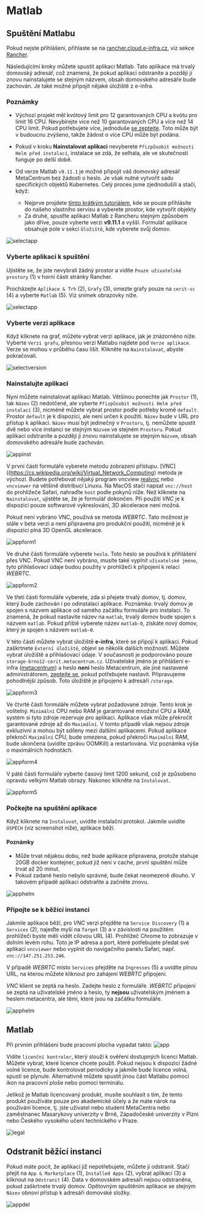 # Matlab

## Spuštění Matlabu

Pokud nejste přihlášeni, přihlaste se na [rancher.cloud.e-infra.cz](https://rancher.cloud.e-infra.cz), viz sekce [Rancher](../rancher/rancher).

Následujícími kroky můžete spustit aplikaci Matlab. Tato aplikace má trvalý domovský adresář, což znamená, že pokud aplikaci odstraníte a později ji znovu nainstalujete se stejným názvem, obsah domovského adresáře bude zachován. Je také možné připojit nějaké úložiště z e-infra.

### Poznámky

* Výchozí projekt měl kvótový limit pro 12 garantovaných CPU a kvótu pro limit 16 CPU. Nevybírejte více než 10 garantovaných CPU a více než 14 CPU limit. Pokud potřebujete více, jednoduše [se zeptejte](mailto:k8s@ics.muni.cz). Toto může být v budoucnu zvýšeno, takže žádost o více CPU může být podána.

* Pokud v kroku **Nainstalovat aplikaci** nevyberete `Přizpůsobit možnosti Helm před instalací`, instalace se zdá, že selhala, ale ve skutečnosti funguje po delší době.

* Od verze Matlab `v9.11.1` je možné připojit váš domovský adresář MetaCentrum bez žádosti o heslo. Je však nutné vytvořit sadu specifických objektů Kubernetes. Celý proces jsme zjednodušili a stačí, když: 
  *  Nejprve projdete [tímto krátkým tutoriálem](../other/storagesecrets), kde se pouze přihlásíte do našeho vlastního servisu a vyberete prostor, kde vytvořit objekty
  *  Za druhé, spusťte aplikaci Matlab z Rancheru stejným způsobem jako dříve, pouze vyberte verzi **v9.11.1** a vyšší. Formulář aplikace obsahuje pole v sekci `Úložiště`, kde vyberete svůj domov.

![selectapp](/img/ceritsc/apps/matlab/matlab-home.png)

### Vyberte aplikaci k spuštění

Ujistěte se, že jste nevybrali žádný prostor a vidíte `Pouze uživatelské prostory` (1) v horní části stránky Rancher.

Procházejte `Aplikace & Trh` (2), `Grafy` (3), omezte grafy pouze na `cerit-sc` (4) a vyberte `Matlab` (5). Viz snímek obrazovky níže.

![selectapp](/img/ceritsc/apps/matlab/selectapp.png)

### Vyberte verzi aplikace

Když kliknete na graf, můžete vybrat verzi aplikace, jak je znázorněno níže. Vyberte `Verzi grafu`, přesnou verzi Matlabu najdete pod `Verze aplikace`. Verze se mohou v průběhu času lišit. Klikněte na `Nainstalovat`, abyste pokračovali.

![selectversion](/img/ceritsc/apps/matlab/selectversion.png)

### Nainstalujte aplikaci

Nyní můžete nainstalovat aplikaci Matlab. Většinou ponechte jak `Prostor` (1), tak `Název` (2) nedotčené, ale vyberte `Přizpůsobit možnosti Helm před instalací` (3), nicméně můžete vybrat prostor podle potřeby kromě `default`. Prostor `default` je k dispozici, ale není určen k použití. `Název` bude v URL pro přístup k aplikaci. `Název` musí být jedinečný v `Prostoru`, tj. nemůžete spustit dvě nebo více instancí se stejným `Názvem` ve stejném `Prostoru`. Pokud aplikaci odstraníte a později ji znovu nainstalujete se stejným `Názvem`, obsah domovského adresáře bude zachován.

![appinst](/img/ceritsc/apps/matlab/appinst.png)

V první části formuláře vyberete metodu zobrazení přístupu. [VNC]((https://cs.wikipedia.org/wiki/Virtual_Network_Computing) metoda je výchozí. Budete potřebovat nějaký program vncview [realvnc](https://www.realvnc.com/en/connect/download/viewer/) nebo `vncviewer` na většině distribucí Linuxu. Na MacOS stačí napsat `vnc://host` do prohlížeče Safari, nahraďte `host` podle pokynů níže. Než kliknete na `Nainstalovat`, ujistěte se, že je formulář dokončen. Při použití *VNC* je k dispozici pouze softwarové vykreslování, 3D akcelerace není možná.

Pokud není vybráno VNC, používá se metoda *WEBRTC*. Tato možnost je stále v beta verzi a není připravena pro produkční použití, nicméně je k dispozici plná 3D OpenGL akcelerace.

![appform1](/img/ceritsc/apps/matlab/appform1.png)

Ve druhé části formuláře vyberete `heslo`. Toto heslo se používá k přihlášení přes VNC. Pokud VNC není vybráno, musíte také vyplnit `uživatelské jméno`, tyto přihlašovací údaje budou použity v prohlížeči k připojení k relaci *WEBRTC*.

![appform2](/img/ceritsc/apps/matlab/appform2.png)

Ve třetí části formuláře vyberete, zda si přejete trvalý domov, tj. domov, který bude zachován i po odinstalaci aplikace. Poznámka: trvalý domov je spojen s názvem aplikace od samého začátku formuláře pro instalaci. To znamená, že pokud nastavíte název na `matlab`, trvalý domov bude spojen s názvem `matlab`. Pokud příště vyberete název `matlab-0`, získáte nový domov, který je spojen s názvem `matlab-0`.

V této části můžete vybrat úložiště **e-infra**, které se připojí k aplikaci. Pokud zaškrtnete `Externí úložiště`, objeví se několik dalších možností. Můžete vybrat úložiště a přihlašovací údaje. V současnosti je podporováno pouze `storage-brno12-cerit.metacentrum.cz`. Uživatelské jméno je přihlášení e-infra ([metacentrum](https://metavo.metacentrum.cz/)) a heslo **není** heslo Metacentrum, ale jiné nastavené administrátorem, [zeptejte se](mailto:k8s@ics.muni.cz), pokud potřebujete nastavit. Připravujeme pohodlnější způsob. Toto úložiště je připojeno k adresáři `/storage`.

![appform3](/img/ceritsc/apps/matlab/appform3.png)


Ve čtvrté části formuláře můžete vybrat požadované zdroje. Tento krok je volitelný. `Minimální` CPU nebo RAM je garantované množství CPU a RAM, systém si tyto zdroje rezervuje pro aplikaci. Aplikace však může překročit garantované zdroje až do `Maximální`. V tomto případě však nejsou zdroje exkluzivní a mohou být sdíleny mezi dalšími aplikacemi. Pokud aplikace překročí `Maximální` CPU, bude omezena, pokud překročí `Maximální` RAM, bude ukončena (uvidíte zprávu OOMKill) a restartována. Viz poznámka výše o maximálních hodnotách.

![appform4](/img/ceritsc/apps/matlab/appform4.png)

V páté části formuláře vyberte časový limit 1200 sekund, což je způsobeno opravdu velkými Matlab obrazy. Nakonec klikněte na `Instalovat`.

![appform5](/img/ceritsc/apps/matlab/appform5.png)

### Počkejte na spuštění aplikace

Když kliknete na `Instalovat`, uvidíte instalační protokol. Jakmile uvidíte `ÚSPĚCH` (viz screenshot níže), aplikace běží.

#### Poznámky

* Může trvat nějakou dobu, než bude aplikace připravena, protože stahuje 20GB docker kontejner, pokud již není v cache, první spuštění může trvat až 20 minut.
* Pokud zadané heslo nebylo správné, bude čekat neomezeně dlouho. V takovém případě aplikaci odstraňte a začněte znovu.

![apphelm](/img/ceritsc/apps/matlab/apphelm.png)

### Připojte se k běžící instanci

Jakmile aplikace běží, pro *VNC* verzi přejděte na `Service Discovery` (1) a `Services` (2), najeďte myší na `Target` (3) a v závislosti na použitém prohlížeči byste měli vidět cílovou URL (4). Prohlížeč Chrome to zobrazuje v dolním levém rohu. Toto je IP adresa a port, které potřebujete předat své aplikaci `vncviewer` nebo vyplnit do navigačního panelu Safari, např. `vnc://147.251.253.246`.

V případě *WEBRTC* místo `Services` přejděte na `Ingresses` (5) a uvidíte plnou URL, na kterou můžete kliknout pro zahájení *WEBRTC* připojení.

*VNC* klient se zeptá na heslo. Zadejte heslo z formuláře. *WEBRTC* připojení se zeptá na uživatelské jméno a heslo, ty **nejsou** uživatelským jménem a heslem metacentra, ale těmi, které jsou na začátku formuláře.

![apphelm](/img/ceritsc/apps/matlab/appservice.png)

## Matlab

Při prvním přihlášení bude pracovní plocha vypadat takto:
![app](/img/ceritsc/apps/matlab/app.png)

Vidíte `licenční kontroler`, který slouží k ověření dostupných licencí Matlab. Můžete vybrat, které licence chcete použít. Pokud nejsou k dispozici žádné volné licence, bude kontrolovat periodicky a jakmile bude licence volná, spustí se plynule. Alternativně můžete spustit jinou část Matlabu pomocí ikon na pracovní ploše nebo pomocí terminálu.

Jelikož je Matlab licencovaný produkt, musíte souhlasit s tím, že tento produkt používáte pouze pro akademické účely a že máte nárok na používání licence, tj. jste uživatel nebo student MetaCentra nebo zaměstnanec Masarykovy univerzity v Brně, Západočeské univerzity v Plzni nebo Českého vysokého učení technického v Praze.

![legal](/img/ceritsc/apps/matlab/matlab-legal.png)

## Odstranit běžící instanci

Pokud máte pocit, že aplikaci již nepotřebujete, můžete ji odstranit. Stačí přejít na `App & Marketplace` (1), `Installed Apps` (2), vybrat aplikaci (3) a kliknout na `Odstranit` (4). Data v domovském adresáři nejsou odstraněna, pokud zaškrtnete trvalý domov. Opětovným spuštěním aplikace se stejným `Název` obnoví přístup k adresáři domovské složky.

![appdel](/img/ceritsc/apps/matlab/appdel.png)
